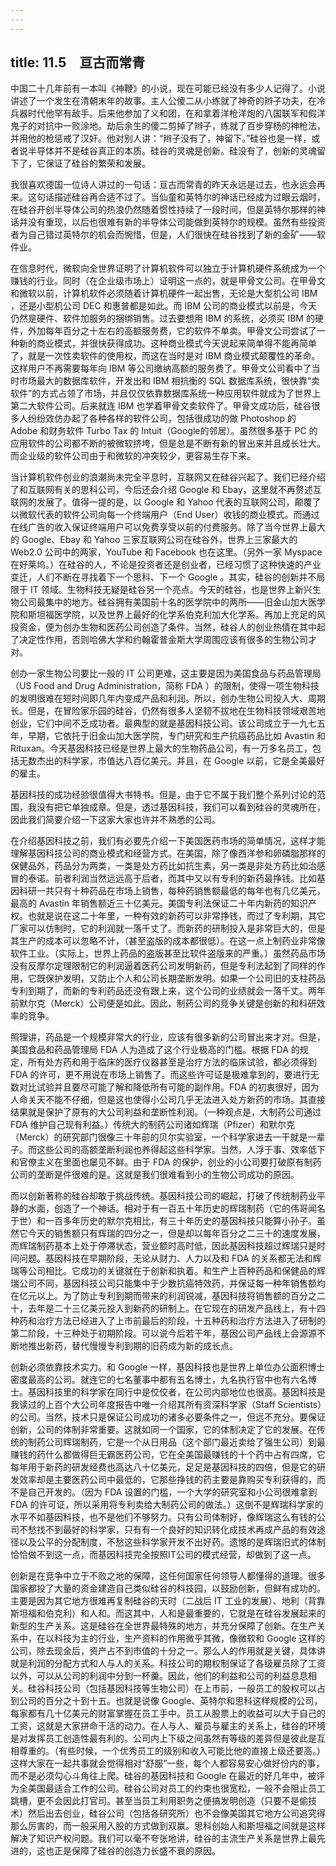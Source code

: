 ```yaml
---
---
---
```

title: 11.5　亘古而常青
---



中国二十几年前有一本叫《神鞭》的小说，现在可能已经没有多少人记得了。小说讲述了一个发生在清朝末年的故事。主人公傻二从小练就了神奇的辫子功夫，在冷兵器时代他罕有敌手。后来他参加了义和团，在和拿着洋枪洋炮的八国联军和假洋鬼子的对抗中一败涂地。劫后余生的傻二剪掉了辫子，练就了百步穿杨的神枪法，并用他的枪惩戒了汉奸。他对别人讲：“辫子没有了，神留下。”硅谷也是一样，或者说半导体并不是硅谷真正的本质。硅谷的灵魂是创新。硅没有了，创新的灵魂留下了，它保证了硅谷的繁荣和发展。

我很喜欢德国一位诗人讲过的一句话：亘古而常青的昨天永远是过去，也永远会再来。这句话描述硅谷再合适不过了。当仙童和英特尔的神话已经成为过眼云烟时，在硅谷开创半导体公司的热浪仍然随着惯性持续了一段时间，但是英特尔那样的神话并没有重现，以后也很难有新的半导体公司能做到英特尔的规模。虽然有些投资者为自己错过英特尔的机会而惋惜，但是，人们很快在硅谷找到了新的金矿——软件业。

在信息时代，微软向全世界证明了计算机软件可以独立于计算机硬件系统成为一个赚钱的行业。同时（在企业级市场上）证明这一点的，就是甲骨文公司。在甲骨文和微软以前，计算机软件必须随着计算机硬件一起出售，无论是大型机公司 IBM ，还是小型机公司 DEC 和惠普都是如此。而 IBM 公司的商业模式以前是，今天仍然是硬件、软件加服务的捆绑销售。过去要想用 IBM 的系统，必须买 IBM 的硬件，外加每年百分之十左右的高额服务费，它的软件不单卖。甲骨文公司尝试了一种新的商业模式，并很快获得成功。这种商业模式今天说起来简单得不能再简单了，就是一次性卖软件的使用权，而这在当时是对 IBM 商业模式颠覆性的革命。这样用户不再需要每年向 IBM 等公司缴纳高额的服务费了。甲骨文公司看中了当时市场最大的数据库软件，开发出和 IBM 相抗衡的 SQL 数据库系统，很快靠“卖软件”的方式占领了市场，并且仅仅依靠数据库系统一种应用软件就成为了世界上第二大软件公司。后来就连 IBM 也学着甲骨文卖软件了。甲骨文成功后，硅谷很多人纷纷效仿办起了各种各样的软件公司，包括很成功的做 Photoshop 的 Adobe 和财务软件 Turbo Tax 的 Intuit（Google的邻居）。虽然很多基于 PC 的应用软件的公司都不断的被微软挤垮，但是总是不断有新的冒出来并且成长壮大。而企业级的软件公司由于和微软的冲突较少，更容易生存下来。

当计算机软件创业的浪潮尚未完全平息时，互联网又在硅谷兴起了。我们已经介绍了和互联网有关的思科公司，今后还会介绍 Google 和 Ebay，这里就不再赘述互联网的发展了。值得一提的是，以 Google 和 Yahoo 代表的互联网公司，颠覆了以微软代表的软件公司向每一个终端用户（End User）收钱的商业模式。而通过在线广告的收入保证终端用户可以免费享受以前的付费服务。除了当今世界上最大的 Google、Ebay 和 Yahoo 三家互联网公司在硅谷外，世界上三家最大的 Web2.0 公司中的两家，YouTube 和 Facebook 也在这里。（另外一家 Myspace 在好莱坞。）在硅谷的人，不论是投资者还是创业者，已经习惯了这种快速的产业变迁，人们不断在寻找着下一个思科、下一个 Google 。其实，硅谷的创新并不局限于 IT 领域。生物科技无疑是硅谷另一个亮点。今天的硅谷，也是世界上新兴生物公司最集中的地方。硅谷拥有美国前十名的医学院中的两所——旧金山加大医学院和斯坦福医学院，以及世界上最好的化学系伯克利加大化学系。再加上充足的风投资金，便为创办生物和医药公司创造了条件。当然，硅谷人的创业热情在其中起了决定性作用，否则哈佛大学和约翰霍普金斯大学周围应该有很多的生物公司才对。

创办一家生物公司要比一般的 IT 公司更难，这主要是因为美国食品与药品管理局（US Food and Drug Administration，简称 FDA ）的限制，使得一项生物科技的发明很难在短时间即几年内变成产品和利润。所以，创办生物公司投入大、周期长。但是，在冒险家乐园的硅谷，仍然有很多人坚韧不拔地在生物科技领域艰苦地创业，它们中间不乏成功者。最典型的就是基因科技公司。该公司成立于一九七五年，早期，它依托于旧金山加大医学院，专门研究和生产抗癌药品比如 Avastin 和 Rituxan。今天基因科技已经是世界上最大的生物药品公司，有一万多名员工，包括无数杰出的科学家，市值达八百亿美元。并且，在 Google 以前，它是全美最好的雇主。

基因科技的成功经验很值得大书特书。但是，由于它不属于我们整个系列讨论的范围，我没有把它单独成章。但是，透过基因科技，我们可以看到硅谷的灵魂所在，因此我们简要介绍一下这家大家也许并不熟悉的公司。

在介绍基因科技之前，我们有必要先介绍一下美国医药市场的简单情况，这样才能理解基因科技公司的商业模式和经营方式。在美国，除了像西洋参和卵磷脂那样的保健品外，药品分为两类，一类是处方药比如抗生素，另一类是非处方药比如治感冒的泰诺。前者利润当然远远高于后者，而其中又以有专利的新药最挣钱。比如基因科研一共只有十种药品在市场上销售，每种药销售额最低的每年也有几亿美元，最高的 Avastin 年销售额近三十亿美元。美国专利法保证二十年内新药的知识产权。也就是说在这二十年里，一种有效的新药可以非常挣钱，而过了专利期，其它厂家可以仿制时，它的利润就一落千丈了。而新药的研制投入是非常巨大的，但是其生产的成本可以忽略不计，（甚至盗版的成本都很低）。在这一点上制药业非常像软件工业。（实际上，世界上药品的盗版甚至比软件盗版来的严重。）虽然药品市场没有反摩尔定理限制它的利润逼着医药公司发明新药，但是专利法起到了同样的作用，它既保护发明，又防止个人和公司长期垄断发明。如果一个公司旧的支柱药品专利到期了，而新的专利药品还没有跟上来，这个公司的业绩就会一落千丈。两年前默尔克（Merck）公司便是如此。因此，制药公司的竞争关键是创新的和科研效率的竞争。

照理讲，药品是一个规模非常大的行业，应该有很多新的公司冒出来才对。但是，美国食品和药品管理局 FDA 人为造成了这个行业极高的门槛。根据 FDA 的规定，所有处方药和用于临床的医疗仪器甚至是治疗方法的临床试验，都必须得到 FDA 的许可，更不用说在市场上销售了。而这些许可证是极难拿到的，要进行无数对比试验并且要尽可能了解和降低所有可能的副作用。FDA 的初衷很好，因为人命关天不能不仔细，但是这也使得小公司几乎无法进入处方新药的市场。其直接结果就是保护了原有的大公司利益和垄断性利润。（一种观点是，大制药公司通过 FDA 维护自己现有利益。）传统大的制药公司诸如辉瑞（Pfizer）和默尔克（Merck）的研究部门很像三十年前的贝尔实验室，一个科学家进去一干就是一辈子。而这些公司的高额垄断利润也养得起这些科学家。当然，人浮于事、效率低下和官僚主义在里面也屡见不鲜。由于 FDA 的保护，创业的小公司要打破原有制药公司的垄断是件很难的是。这就是我们很难看到小的生物公司成功的原因。

而以创新著称的硅谷却敢于挑战传统。基因科技公司的崛起，打破了传统制药业平静的水面，创造了一个神话。相对于有一百五十年历史的辉瑞制药（它的伟哥闻名于世）和一百多年历史的默尔克相比，有三十年历史的基因科技只能算小孙子。虽然它今天的销售额只有辉瑞的四分之一，但是却以每年百分之二三十的速度发展，而辉瑞制药基本上处于停滞状态，营业额时高时低，因此基因科技超过辉瑞只是时间问题。基因科技在早期阶段，无论从财力、人力以及和 FDA 的关系都无法和辉瑞等公司相比。它成功的关键就在于创新和执着。和生产上百种药品和保健品的辉瑞公司不同，基因科技公司只能集中于少数抗癌特效药，并保证每一种年销售额均在亿元以上。为了防止专利到期而带来的利润锐减，基因科技将销售额的百分之二十，去年是二十三亿美元投入到新药的研制上。在它现在的研发产品线上，有十四种药和治疗方法已经进入了上市前最后的阶段，十五种药和治疗方法进入了研制的第二阶段，十三种处于初期阶段。可以说今后若干年，基因公司产品线上会源源不断地推出新药，替代慢慢专利到期的旧药成为新的成长点。

创新必须依靠技术实力。和 Google 一样，基因科技也是世界上单位办公面积博士密度最高的公司。就连它的七名董事中都有五名博士，九名执行官中也有六名博士。基因科技里的科学家在同行中是佼佼者，在公司内部地位也很高。基因科技是我读过的上百个大公司年度报告中唯一介绍其所有资深科学家（Staff Scientists）的公司。当然，技术只是保证公司成功的诸多必要条件之一，但远不充分。要保证创新，公司的体制非常重要。这就如同一个国家，它的体制决定了它的发展。在传统的制药公司辉瑞制药，它是一个从日用品（这个部门最近卖给了强生公司）到最赚钱的药什么都做得巨无霸医药公司，它在全美国最赚钱的十个药中占有四席，它每年用于新药的研发经费也高达八十亿美元，足足是基因科技的四倍，但是它的研发效率却是主要医药公司中最低的，它那些挣钱的药主要是靠购买专利获得的，而不是自己开发的。（因为 FDA 设置的门槛，一个大学的研究室和小公司很难拿到 FDA 的许可证，所以采用将专利卖给大制药公司的做法。）这倒不是辉瑞科学家的水平不如基因科技，也不是他们不够努力。只有公司体制好，像辉瑞这么有钱的公司不愁找不到最好的科学家，只有有一个良好的知识转化成技术再成产品的有效途径以及公平的分配制度，不愁这些科学家开发不出好药。遗憾的是辉瑞旧式的体制恰恰做不到这一点，而基因科技完全按照IT公司的模式经营，却做到了这一点。

创新是在竞争中立于不败之地的保障，这任何国家任何领导人都懂得的道理。很多国家都投了大量的资金建造自己类似硅谷的科技园，以鼓励创新，但鲜有成功的。主要是因为其它地方很难再复制硅谷的天时（二战后 IT 工业的发展）、地利（背靠斯坦福和伯克利）和人和。而这其中，人和是最重要的，它就是在硅谷发展起来的新型的生产关系。这是硅谷在全世界最特殊的地方，并充分保障了创新。在生产关系中，在以科技为主的行业，生产资料的作用微乎其微，像微软和 Google 这样的公司，除去现金后，资产占不到市值的十分之一。那么人的作用就是关键，具体讲就是利润的分配方式和人与人的关系。科技公司的期权制保证了各级雇员除了工资以外，可以从公司的利润中分到一杯羹。因此，他们的利益和公司的利益息息相关。硅谷科技公司（包括基因科技等生物公司）在上市前，一般员工的股权可以占到公司的百分之十到十五。也就是说像 Google、英特尔和思科这样规模的公司，每家都有几十亿美元的财富掌握在员工手中。员工从股票上的收益可以大于自己的工资，这就是大家拼命干活的动力。在人与人、雇员与雇主的关系上，硅谷的环境是对发挥员工创造性最有利的。公司内上下级之间虽然有等级的差异但是彼此是互相尊重的。（有些时候，一个优秀员工的级别和收入可能比他的直接上级还要高。）这样大家在一起共事就会觉得相对“舒服”一些，每个人都容易安心做好份内的事，而不是必须勾心斗角往上爬。硅谷的基因科技和 Google 在最近的好几年中，被评为全美国最适合工作的公司。硅谷公司对员工的约束也很宽松，一般不会阻止员工跳槽，更不会因此打官司。甚至当员工利用职务之便搞发明创造（只要不是偷技术）然后出去创业，硅谷公司（包括各研究所）也不会像美国其它地方公司追究得那么厉害的，而一般采用入股的方式做到双赢。思科创始人和斯坦福之间就是这样解决了知识产权问题。我们可以毫不夸张地讲，硅谷的主流生产关系是世界上最先进的，这也正是保障了硅谷的创造力长盛不衰的原因。